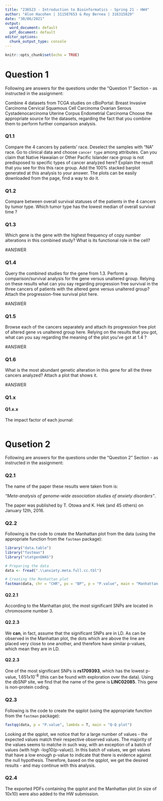 ```yaml
---
title: "236523 - Introduction to Bioinformatics - Spring 21 - HW4"
author: "Alon Hacohen | 311587653 & Roy Bernea | 316315829"
date: "30/06/2021"
output:
  word_document: default
  pdf_document: default
editor_options:
  chunk_output_type: console
---
```


```r
knitr::opts_chunk$set(echo = TRUE)
```


# Question 1

Following are answers for the questions under the "Question 1" Section - as instructed in the assignment:



Combine 4 datasets from TCGA studies on cBioPortal: 
Breast Invasive Carcinoma 
Cervical Squamous Cell Carcinoma
Ovarian Serous Cystadenocarcinoma
Uterine Corpus Endometrial Carcinoma
Choose the appropriate source for the datasets, regarding the fact that you combine them to perform further comparison analysis. 


### Q1.1
Compare the 4 cancers by patients’ race. Deselect the samples with “NA” race. Go to clinical data and choose `cancer type` among attributes. Can you claim that Native Hawaiian or Other Pacific Islander race group is not predisposed to specific types of cancer analyzed here? Explain the result that you see for this this race group. 
Add the 100% stacked barplot generated at this analysis to your answer. The plots can be easily downloaded from the page, find a way to do it. 




### Q1.2

Compare between overall survival statuses of the patients in the 4 cancers by tumor type. Which tumor type has the lowest median of overall survival time ? 


### Q1.3

Which gene is the gene with the highest frequency of copy number alterations in this combined study? What is its functional role in the cell? 

#ANSWER



### Q1.4

Query the combined studies for the gene from 1.3. Perform a comparison/survival analysis for the gene versus unaltered group. 
Relying on these results what can you say regarding progression free survival in the three cancers of patients with the altered gene versus unaltered group? Attach the progression-free survival plot here. 


#ANSWER




### Q1.5

Browse each of the cancers separately and attach its progression free plot of altered gene vs unaltered group here. Relying on the results that you got, what can you say regarding the meaning of the plot you’ve got at 1.4 ? 

#ANSWER




### Q1.6

What is the most abundant genetic alteration in this gene for all the three cancers analyzed? Attach a plot that shows it.

#ANSWER


### Q1.x

#### Q1.x.x
The impact factor of each journal:

```r


```











































# Qusetion 2

Following are answers for the questions under the "Question 2" Section - as instructed in the assignment:

### Q2.1
The name of the paper these results were taken from is: 

*"Meta-analysis of genome-wide association studies of anxiety disorders"*. 
 
The paper was published by T. Otowa and K. Hek (and 45 others) on January 12th, 2016. 
 

### Q2.2

Following is the code to create the Manhattan plot from the data (using the appropriate function from the `fastman` package):

```r

library("data.table")
library("fastman")
library("statgenGWAS")

# Preparing the data
data <- fread(".\\anxiety.meta.full.cc.tbl")

# Creating the Manhattan plot
fastman(data, chr = "CHR", ps = "BP", p = "P.value", main = "Manhattan plot", suggest_line = FALSE, gws_line = -log10(5e-08), color = c("grey", "black"), chr_build = "GRCh37", yscale = NA, xlab_all = TRUE, turbo = TRUE)

```

#### Q2.2.1
 
According to the Manhattan plot, the most significant SNPs are located in chromosome number 3.

#### Q2.2.3
 
We **can**, in fact, assume that the significant SNPs are in LD.
As can be observed in the Manhattan plot, the dots which are above the line are placed very close to one another, and therefore have similar p-values, which mean they are in LD.


#### Q2.2.3
 
One of the most significant SNPs is **rs1709393**, which has the lowest p-value, 1.651x10^-8^ (this can be found with exploration over the data). 
Using the dbSNP site, we find that the name of the gene is **LINC02085**. This gene is non-protein coding.


### Q2.3
 
Following is the code to create the qqplot (using the appropriate function from the `fastman` package):

```r

fastqq(data, p = "P.value", lambda = T, main = "Q-Q plot")

```
 
Looking at the qqplot, we notice that for a large number of values - the expected values match their respective observed values. The majority of the values seems to matche in such way, with an exception of a batch of values (with high -log10(p-value)). In this batch of values, we get values that have a low enough p-value to indicate that there is evidence against the null hypothesis.
Therefore, based on the qqplot, we get the desired results - and may continue with this analysis.


### Q2.4
 
The exported PDFs containing the qqplot and the Manhattan plot (in size of 10x10) were also added to the HW submission.
